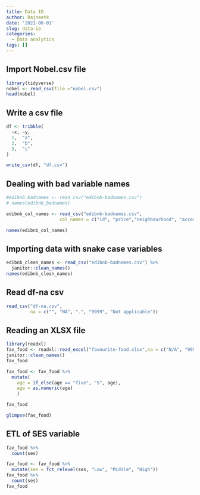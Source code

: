 ```yaml
---
title: Data IO
author: Rajneetk
date: '2021-06-01'
slug: data-io
categories:
  - Data analytics
tags: []
---
```



## Import Nobel.csv file

```r

library(tidyverse)
nobel <- read_csv(file ="nobel.csv")
head(nobel)

```


## Write a csv file

```r

df <- tribble(
  ~x, ~y,
  1,  "a",
  2,  "b",
  3,  "c"
)

write_csv(df, "df.csv")

```


## Dealing with bad variable names 

```r
#edibnb_badnames <- read_csv("edibnb-badnames.csv")
# names(edibnb_badnames)

edibnb_col_names <- read_csv("edibnb-badnames.csv",
                    col_names = c("id", "price","neighbourhood", "accommodates","bathroom", "bedroom","bed",                                            "review_scores_rating", "n_reviews", "url"))

names(edibnb_col_names)

```


## Importing data with snake case variables
```r

edibnb_clean_names <- read_csv("edibnb-badnames.csv") %>%
  janitor::clean_names()
names(edibnb_clean_names)

```


## Read df-na csv

```r

read_csv("df-na.csv", 
         na = c("", "NA", ".", "9999", "Not applicable"))

```


## Reading an XLSX file

```r
library(readxl)
fav_food <- readxl::read_excel("favourite-food.xlsx",na = c("N/A", "99999")) %>%
janitor::clean_names()
fav_food

fav_food <- fav_food %>%
  mutate(
    age = if_else(age == "five", "5", age),
    age = as.numeric(age)
    )

fav_food

glimpse(fav_food)
```


## ETL of SES variable 

```r

fav_food %>%
  count(ses)

fav_food <- fav_food %>%
  mutate(ses = fct_relevel(ses, "Low", "Middle", "High"))
fav_food %>%
  count(ses)
fav_food
```

